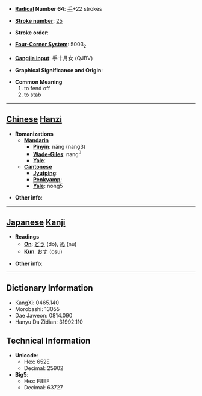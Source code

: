 * '''[[Wiktionary:Chinese radical index| Radical]] Number 64''': [[Wiktionary:Chinese radical index 手|手]]+22 strokes

* '''[[Wiktionary:Chinese total strokes index|Stroke number]]''': [[Wiktionary:Chinese total strokes index 25|25]]

* '''Stroke order''': 

* '''[[Wiktionary:Chinese four corner index|Four-Corner System]]''': 5003<sub>2</sub>

* '''[[Wiktionary:Chinese Cangjie index|Cangjie input]]''': 手十月女 (QJBV)

* '''Graphical Significance and Origin''': 

* '''Common Meaning'''
*#to fend off
*# to stab


----

== [[Chinese]] [[Hanzi]] ==

* '''Romanizations'''
** '''[[Mandarin]]'''
*** '''[[Pinyin]]''': nǎng (nang3)
*** '''[[Wade-Giles]]''': nang<sup>3</sup>
*** '''[[Yale]]''': 
** '''[[Cantonese]]'''
*** '''[[Jyutping]]''':
*** '''[[Penkyamp]]''': 
*** '''[[Yale]]''': nong5

* '''Other info''': 

----

== [[Japanese]] [[Kanji]] ==

* '''Readings'''
** '''[[On]]''': [[どう]] (dō), [[ぬ]] (nu)
** '''[[Kun]]''': [[おす]] (osu)

* '''Other info''':  

----

== Dictionary Information ==

* KangXi: 0465.140
* Morobashi: 13055
* Dae Jaweon: 0814.090
* Hanyu Da Zidian: 31992.110

== Technical Information ==

* '''Unicode''':
** Hex: 652E
** Decimal: 25902
* '''Big5''':
** Hex: F8EF
** Decimal: 63727